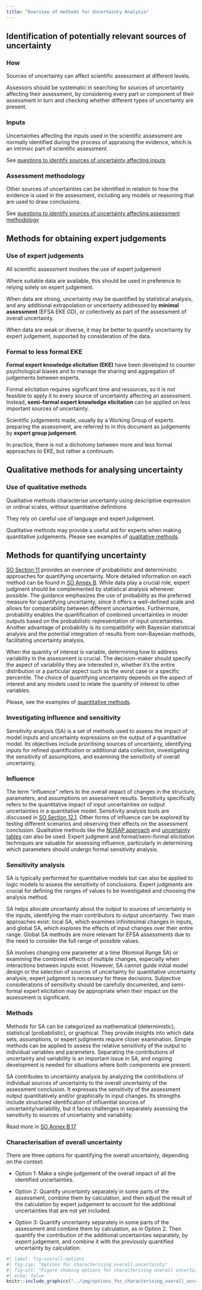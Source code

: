 ```yaml
---
title: "Overview of methods for Uncertainty Analysis"
---
```


::: {.callout-tip collapse="true" appearance="minimal"}
## Identification of potentially relevant sources of uncertainty
<!-- Ch 8 SO -->
:::: {.panel-tabset}
### How
Sources of uncertainty can affect scientific assessment at different levels.

Assessors should be systematic in searching for sources of uncertainty affecting their assessment, by considering every part or component of their assessment in turn and checking whether different types of uncertainty are present.

### Inputs
Uncertainties affecting the inputs used in the scientific assessment are normally identified during the process of appraising the evidence, which is an intrinsic part of scientific assessment.

See [questions to identify sources of uncertainty affecting inputs](methods-sources-inputs.qmd)

### Assessment methodology
Other sources of uncertainties can be identified in relation to how the evidence is used in the assessment, including any models or reasoning that are used to draw conclusions.

See [questions to identify sources of uncertainty affecting assessment methodology](methods-sources-methodology.qmd)

::::
:::


::: {.callout-tip collapse="true" appearance="minimal"}
## Methods for obtaining expert judgements
<!-- Ch 9 SO -->
:::: {.panel-tabset}
### Use of expert judgements
All scientific assessment involves the use of expert judgement

Where suitable data are available, this should be used in preference to relying solely on expert judgement. 

When data are strong, uncertainty may be quantified by statistical analysis, and any additional extrapolation or uncertainty addressed by **minimal assessment** (EFSA EKE GD), or collectively as part of the assessment of overall uncertainty.

When data are weak or diverse, it may be better to quantify uncertainty by expert judgement, supported by consideration of the data.

### Formal to less formal EKE
<!-- SO p49 -->
**Formal expert knowledge elicitation (EKE)** have been developed to counter psychological biases and to manage the sharing and aggregation of judgements between experts.

Formal elicitation requires significant time and resources, so it is not feasible to apply it to every source of uncertainty affecting an assessment. Instead, **semi-formal expert knowledge elicitation** can be applied on less important sources of uncertainty. 

Scientific judgements made, usually by a Working Group of experts preparing the assessment, are referred to in this document as judgements by **expert group judgement**.

In practice, there is not a dichotomy between more and less formal approaches to EKE, but rather a continuum.
::::
:::

::: {.callout-tip collapse="true" appearance="minimal"}
## Qualitative methods for analysing uncertainty
<!-- Ch 10 SO -->
### Use of qualitative methods
Qualitative methods characterise uncertainty using descriptive expression or ordinal scales, without quantitative definitions

<!-- SO p50 -->
They rely on careful use of language and expert judgement.

Qualitative methods may provide a useful aid for experts when making quantitative judgements. Please see examples of [qualitative methods](methods-qualitative.qmd).
:::


::: {.callout-tip collapse="true" appearance="minimal"}
## Methods for quantifying uncertainty
<!-- Ch 11 SO -->

[SO Section 11](https://efsa.onlinelibrary.wiley.com/doi/full/10.2903/j.efsa.2018.5122#efs25122-sec-0070-title) provides an overview of probabilistic and deterministic approaches for quantifying uncertainty. More detailed information on each method can be found in [SO Annex B](https://efsa.onlinelibrary.wiley.com/doi/full/10.2903/j.efsa.2018.5122#efs25122-sec-1002-title). While data play a crucial role, expert judgment should be complemented by statistical analysis whenever possible. The guidance emphasizes the use of probability as the preferred measure for quantifying uncertainty, since it offers a well-defined scale and allows for comparability between different uncertainties. Furthermore, probability enables the quantification of combined uncertainties in model outputs based on the probabilistic representation of input uncertainties. Another advantage of probability is its compatibility with Bayesian statistical analysis and the potential integration of results from non-Bayesian methods, facilitating uncertainty analysis. 

When the quantity of interest is variable, determining how to address variability in the assessment is crucial. The decision-maker should specify the aspect of variability they are interested in, whether it's the entire distribution or a particular aspect such as the worst case or a specific percentile. The choice of quantifying uncertainty depends on the aspect of interest and any models used to relate the quantity of interest to other variables.

Please, see the examples of [quantitative methods](methods-quantitative.qmd).

:::

::: {.callout-tip collapse="true" appearance="minimal"}
### Investigating influence and sensitivity

Sensitivity analysis (SA) is a set of methods used to assess the impact of model inputs and uncertainty expressions on the output of a quantitative model. Its objectives include prioritising sources of uncertainty, identifying inputs for refined quantification or additional data collection, investigating the sensitivity of assumptions, and examining the sensitivity of overall uncertainty.

<!-- Ch 12 SO -->
:::: {.panel-tabset}

### Influence


The term "influence" refers to the overall impact of changes in the structure, parameters, and assumptions on assessment results. Sensitivity specifically refers to the quantitative impact of input uncertainties on output uncertainties in a quantitative model. Sensitivity analysis tools are discussed in [SO Section 12.1](https://efsa.onlinelibrary.wiley.com/doi/full/10.2903/j.efsa.2018.5122#efs25122-sec-0099-title). Other forms of influence can be explored by testing different scenarios and observing their effects on the assessment conclusion. Qualitative methods like the [NUSAP approach](methods-qualitative.qmd) and [uncertainty tables](methods-qualitative.qmd) can also be used. Expert judgment and formal/semi-formal elicitation techniques are valuable for assessing influence, particularly in determining which parameters should undergo formal sensitivity analysis.

### Sensitivity analysis

SA is typically performed for quantitative models but can also be applied to logic models to assess the sensitivity of conclusions. Expert judgments are crucial for defining the ranges of values to be investigated and choosing the analysis method.

SA helps allocate uncertainty about the output to sources of uncertainty in the inputs, identifying the main contributors to output uncertainty. Two main approaches exist: local SA, which examines infinitesimal changes in inputs, and global SA, which explores the effects of input changes over their entire range. Global SA methods are more relevant for EFSA assessments due to the need to consider the full range of possible values.

SA involves changing one parameter at a time (Nominal Range SA) or examining the combined effects of multiple changes, especially when interactions between inputs exist. However, SA cannot guide initial model design or the selection of sources of uncertainty for quantitative uncertainty analysis; expert judgment is necessary for these decisions. Subjective considerations of sensitivity should be carefully documented, and semi-formal expert elicitation may be appropriate when their impact on the assessment is significant.

### Methods

Methods for SA can be categorized as mathematical (deterministic), statistical (probabilistic), or graphical. They provide insights into which data sets, assumptions, or expert judgments require closer examination. Simple methods can be applied to assess the relative sensitivity of the output to individual variables and parameters. Separating the contributions of uncertainty and variability is an important issue in SA, and ongoing development is needed for situations where both components are present.

SA contributes to uncertainty analysis by analyzing the contributions of individual sources of uncertainty to the overall uncertainty of the assessment conclusion. It expresses the sensitivity of the assessment output quantitatively and/or graphically to input changes. Its strengths include structured identification of influential sources of uncertainty/variability, but it faces challenges in separately assessing the sensitivity to sources of uncertainty and variability.

Read more in [SO Annex B.17](https://efsa.onlinelibrary.wiley.com/doi/full/10.2903/j.efsa.2018.5122#efs25122-sec-0351-title)

::::
:::

::: {.callout-tip collapse="true" appearance="minimal"}
### Characterisation of overall uncertainty
<!-- Ch 14 SO -->

There are three options for quantifying the overall uncertainty, depending on the context: 

- Option 1: Make a single judgement of the overall impact of all the identified uncertainties. 

- Option 2: Quantify uncertainty separately in some parts of the assessment, combine them by calculation, and then adjust the result of the calculation by expert judgement to account for the additional uncertainties that are not yet included. 

- Option 3: Quantify uncertainty separately in some parts of the assessment and combine them by calculation, as in Option 2. Then quantify the contribution of the additional uncertainties separately, by expert judgement, and combine it with the previously quantified uncertainty by calculation.

```r
#| label: fig-overall-options
#| fig-cap: "Options for characterising overall uncertainty"
#| fig-alt: "Figure showing options for characterising overall uncertainty. Option 1-3 from quickest to most complex."
#| echo: false
knitr::include_graphics("../img/options_for_characterising_overall_uncertainty.png")
```

:::
